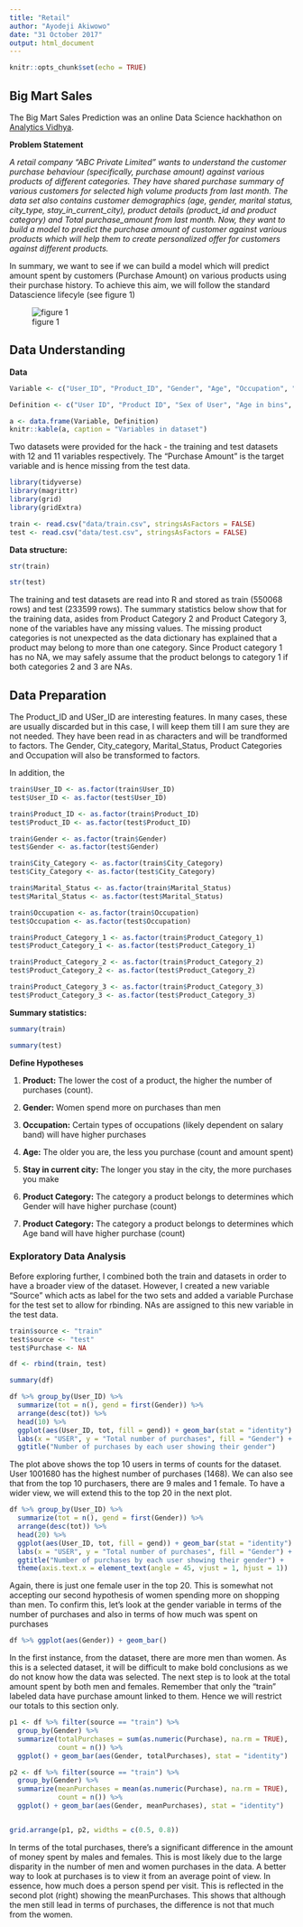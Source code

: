 ```yaml
---
title: "Retail"
author: "Ayodeji Akiwowo"
date: "31 October 2017"
output: html_document
---
```


```r
knitr::opts_chunk$set(echo = TRUE)
```

## Big Mart Sales
The Big Mart Sales Prediction was an online Data Science hackhathon on [Analytics Vidhya](https://datahack.analyticsvidhya.com/contest/black-friday/#data_dictionary). 

**Problem Statement**

*A retail company “ABC Private Limited” wants to understand the customer purchase behaviour* *(specifically, purchase amount) against various products of different categories. They have shared* *purchase summary of various customers for selected high volume products from last month.*
*The data set also contains customer demographics (age, gender, marital status, city_type,* *stay_in_current_city), product details (product_id and product category) and Total purchase_amount from* *last month.*
*Now, they want to build a model to predict the purchase amount of customer against various products* *which will help them to create personalized offer for customers against different products.*

In summary, we want to see if we can build a model which will predict amount spent by customers (Purchase Amount) on various products using their purchase history. To achieve this aim, we will follow the standard Datascience lifecyle (see figure 1)

![figure 1](images/crispdm.png)

## Data Understanding

**Data**
```r
Variable <- c("User_ID", "Product_ID", "Gender", "Age", "Occupation", "City_Category", "Stay_In_Current_City_Years", "Marital_Status", "Product_Category_1", "Product_Category_2", "Product_Category_3", "Purchase")

Definition <- c("User ID", "Product ID", "Sex of User", "Age in bins", "Occupation (Masked", "Category of the City (A,B,C)", "Number of Years stay in current city", "Marital Status", "Product Category (Masked)", "Product may belong to other category also (Masked)", "Product may belong to other category also (Masked)", "Purchase Amount (Target Variable)")

a <- data.frame(Variable, Definition)
knitr::kable(a, caption = "Variables in dataset")
```


Two datasets were provided for the hack - the training and test datasets with 12 and 11 variables respectively. The "Purchase Amount" is the target variable and is hence missing from the test data. 



```r
library(tidyverse)
library(magrittr)
library(grid)
library(gridExtra)
```


```r
train <- read.csv("data/train.csv", stringsAsFactors = FALSE)
test <- read.csv("data/test.csv", stringsAsFactors = FALSE)
```

**Data structure:**

```r
str(train)

str(test)
```
The training and test datasets are read into R and stored as train (550068 rows) and test (233599 rows). The summary statistics below show that for the training data, asides from Product Category 2 and Product Category 3, none of the variables have any missing values. The missing product categories is not unexpected as the data dictionary has explained that a product may belong to more than one category. Since Product category 1 has no NA, we may safely assume that the product belongs to category 1 if both categories 2 and 3 are NAs.


## Data Preparation

The Product_ID and USer_ID are interesting features. In many cases, these are usually discarded but in this case, I will keep them till I am sure they are not needed. They have been read in as characters and will be trandformed to factors. The Gender, City_category, Marital_Status, Product Categories and Occupation will also be transformed to factors.

In addition, the 

```r
train$User_ID <- as.factor(train$User_ID)
test$User_ID <- as.factor(test$User_ID)

train$Product_ID <- as.factor(train$Product_ID)
test$Product_ID <- as.factor(test$Product_ID)

train$Gender <- as.factor(train$Gender)
test$Gender <- as.factor(test$Gender)

train$City_Category <- as.factor(train$City_Category)
test$City_Category <- as.factor(test$City_Category)

train$Marital_Status <- as.factor(train$Marital_Status)
test$Marital_Status <- as.factor(test$Marital_Status)

train$Occupation <- as.factor(train$Occupation)
test$Occupation <- as.factor(test$Occupation)

train$Product_Category_1 <- as.factor(train$Product_Category_1)
test$Product_Category_1 <- as.factor(test$Product_Category_1)

train$Product_Category_2 <- as.factor(train$Product_Category_2)
test$Product_Category_2 <- as.factor(test$Product_Category_2)

train$Product_Category_3 <- as.factor(train$Product_Category_3)
test$Product_Category_3 <- as.factor(test$Product_Category_3)
```
**Summary statistics:**

```r
summary(train)
```

```r
summary(test)
```
**Define Hypotheses**

1. **Product:** The lower the cost of a product, the higher the number of purchases (count).

2. **Gender:** Women spend more on purchases than men

3. **Occupation:** Certain types of occupations (likely dependent on salary band) will have higher purchases

4. **Age:** The older you are, the less you purchase (count and amount spent)

5. **Stay in current city:** The longer you stay in the city, the more purchases you make

6. **Product Category:** The category a product belongs to determines which Gender will have higher purchase (count)

7. **Product Category:** The category a product belongs to determines which Age band will have higher purchase (count)

### Exploratory Data Analysis
Before exploring further, I combined both the train and datasets in order to have a broader view of the dataset. However, I created a new variable "Source" which acts as label for the two sets and added a variable Purchase for the test set to allow for rbinding. NAs are assigned to this new variable in the test data.

```r
train$source <- "train"
test$source <- "test"
test$Purchase <- NA
```

```r
df <- rbind(train, test)
```

```r

summary(df)

```

```r
df %>% group_by(User_ID) %>%
  summarize(tot = n(), gend = first(Gender)) %>%
  arrange(desc(tot)) %>%
  head(10) %>%
  ggplot(aes(User_ID, tot, fill = gend)) + geom_bar(stat = "identity") +
  labs(x = "USER", y = "Total number of purchases", fill = "Gender") + 
  ggtitle("Number of purchases by each user showing their gender")

```


The plot above shows the top 10 users in terms of counts for the dataset. User 1001680 has the highest number of purchases (1468). We can also see that from the top 10 purchasers, there are 9 males and 1 female. To have a wider view, we will extend this to the top 20 in the next plot.


```r
df %>% group_by(User_ID) %>%
  summarize(tot = n(), gend = first(Gender)) %>%
  arrange(desc(tot)) %>%
  head(20) %>%
  ggplot(aes(User_ID, tot, fill = gend)) + geom_bar(stat = "identity") +
  labs(x = "USER", y = "Total number of purchases", fill = "Gender") + 
  ggtitle("Number of purchases by each user showing their gender") +
  theme(axis.text.x = element_text(angle = 45, vjust = 1, hjust = 1))

```

Again, there is just one female user in the top 20. This is somewhat not accepting our second hypothesis of women spending more on shopping than men. To confirm this, let's look at the gender variable in terms of the number of purchases and also in terms of how much was spent on purchases

```r
df %>% ggplot(aes(Gender)) + geom_bar()
```


In the first instance, from the dataset, there are more men than women. As this is a selected dataset, it will be difficult to make bold conclusions as we do not know how the data was selected. The next step is to look at the total amount spent by both men and females. Remember that only the "train" labeled data have purchase amount linked to them. Hence we will restrict our totals to this section only.

```r
p1 <- df %>% filter(source == "train") %>%
  group_by(Gender) %>%
  summarize(totalPurchases = sum(as.numeric(Purchase), na.rm = TRUE),
            count = n()) %>%
  ggplot() + geom_bar(aes(Gender, totalPurchases), stat = "identity")

p2 <- df %>% filter(source == "train") %>%
  group_by(Gender) %>%
  summarize(meanPurchases = mean(as.numeric(Purchase), na.rm = TRUE),
            count = n()) %>%
  ggplot() + geom_bar(aes(Gender, meanPurchases), stat = "identity")


grid.arrange(p1, p2, widths = c(0.5, 0.8))
```


In terms of the total purchases, there's a significant difference in the amount of money spent by males and females. This is most likely due to the large disparity in the number of men and women purchases in the data. A better way to look at purchases is to view it from an average point of view. In essence, how much does a person spend per visit. This is reflected in the second plot (right) showing the meanPurchases. This shows that although the men still lead in terms of purchases, the difference is not that much from the women.